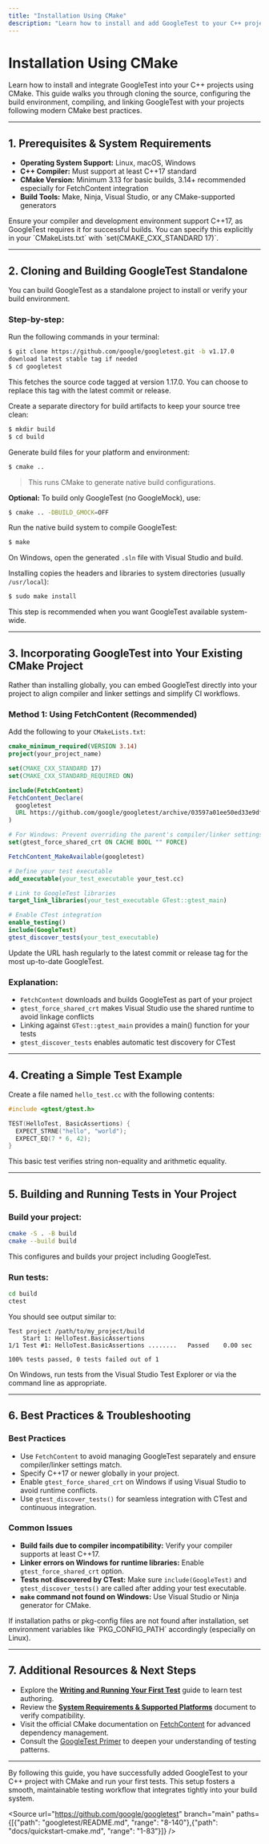 ```yaml
---
title: "Installation Using CMake"
description: "Learn how to install and add GoogleTest to your C++ projects with CMake. Step through cloning, configuring, and building GoogleTest using modern CMake best practices. Includes guidance for integrating with your project's CMakeLists.txt for seamless developer experience."
---
```


# Installation Using CMake

Learn how to install and integrate GoogleTest into your C++ projects using CMake. This guide walks you through cloning the source, configuring the build environment, compiling, and linking GoogleTest with your projects following modern CMake best practices.

---

## 1. Prerequisites & System Requirements

- **Operating System Support:** Linux, macOS, Windows
- **C++ Compiler:** Must support at least C++17 standard
- **CMake Version:** Minimum 3.13 for basic builds, 3.14+ recommended especially for FetchContent integration
- **Build Tools:** Make, Ninja, Visual Studio, or any CMake-supported generators

<Tip>
Ensure your compiler and development environment support C++17, as GoogleTest requires it for successful builds.
You can specify this explicitly in your `CMakeLists.txt` with `set(CMAKE_CXX_STANDARD 17)`.
</Tip>

---

## 2. Cloning and Building GoogleTest Standalone

You can build GoogleTest as a standalone project to install or verify your build environment.

### Step-by-step:

<Steps>
<Step title="Clone the GoogleTest Repository">

Run the following commands in your terminal:

```bash
$ git clone https://github.com/google/googletest.git -b v1.17.0
download latest stable tag if needed
$ cd googletest
```

This fetches the source code tagged at version 1.17.0. You can choose to replace this tag with the latest commit or release.

</Step>

<Step title="Create and Navigate to Build Directory">

Create a separate directory for build artifacts to keep your source tree clean:

```bash
$ mkdir build
$ cd build
```

</Step>

<Step title="Configure the Build with CMake">

Generate build files for your platform and environment:

```bash
$ cmake ..
```

> This runs CMake to generate native build configurations.

**Optional:** To build only GoogleTest (no GoogleMock), use:

```bash
$ cmake .. -DBUILD_GMOCK=OFF
```

</Step>

<Step title="Build the Libraries">

Run the native build system to compile GoogleTest:

```bash
$ make
```

On Windows, open the generated `.sln` file with Visual Studio and build.

</Step>

<Step title="(Optional) Install GoogleTest">

Installing copies the headers and libraries to system directories (usually `/usr/local`):

```bash
$ sudo make install
```

This step is recommended when you want GoogleTest available system-wide.

</Step>
</Steps>

---

## 3. Incorporating GoogleTest into Your Existing CMake Project

Rather than installing globally, you can embed GoogleTest directly into your project to align compiler and linker settings and simplify CI workflows.

### Method 1: Using FetchContent (Recommended)

Add the following to your `CMakeLists.txt`:

```cmake
cmake_minimum_required(VERSION 3.14)
project(your_project_name)

set(CMAKE_CXX_STANDARD 17)
set(CMAKE_CXX_STANDARD_REQUIRED ON)

include(FetchContent)
FetchContent_Declare(
  googletest
  URL https://github.com/google/googletest/archive/03597a01ee50ed33e9dfd640b249b4be3799d395.zip
)

# For Windows: Prevent overriding the parent's compiler/linker settings
set(gtest_force_shared_crt ON CACHE BOOL "" FORCE)

FetchContent_MakeAvailable(googletest)

# Define your test executable
add_executable(your_test_executable your_test.cc)

# Link to GoogleTest libraries
target_link_libraries(your_test_executable GTest::gtest_main)

# Enable CTest integration
enable_testing()
include(GoogleTest)
gtest_discover_tests(your_test_executable)
```

<Tip>
Update the URL hash regularly to the latest commit or release tag for the most up-to-date GoogleTest.
</Tip>

### Explanation:

- `FetchContent` downloads and builds GoogleTest as part of your project
- `gtest_force_shared_crt` makes Visual Studio use the shared runtime to avoid linkage conflicts
- Linking against `GTest::gtest_main` provides a main() function for your tests
- `gtest_discover_tests` enables automatic test discovery for CTest

---

## 4. Creating a Simple Test Example

Create a file named `hello_test.cc` with the following contents:

```cpp
#include <gtest/gtest.h>

TEST(HelloTest, BasicAssertions) {
  EXPECT_STRNE("hello", "world");
  EXPECT_EQ(7 * 6, 42);
}
```

This basic test verifies string non-equality and arithmetic equality.

---

## 5. Building and Running Tests in Your Project

### Build your project:

```bash
cmake -S . -B build
cmake --build build
```

This configures and builds your project including GoogleTest.

### Run tests:

```bash
cd build
ctest
```

You should see output similar to:

```
Test project /path/to/my_project/build
    Start 1: HelloTest.BasicAssertions
1/1 Test #1: HelloTest.BasicAssertions ........   Passed    0.00 sec

100% tests passed, 0 tests failed out of 1
```

<Tip>
On Windows, run tests from the Visual Studio Test Explorer or via the command line as appropriate.
</Tip>

---

## 6. Best Practices & Troubleshooting

### Best Practices

- Use `FetchContent` to avoid managing GoogleTest separately and ensure compiler/linker settings match.
- Specify C++17 or newer globally in your project.
- Enable `gtest_force_shared_crt` on Windows if using Visual Studio to avoid runtime conflicts.
- Use `gtest_discover_tests()` for seamless integration with CTest and continuous integration.

### Common Issues

- **Build fails due to compiler incompatibility:** Verify your compiler supports at least C++17.
- **Linker errors on Windows for runtime libraries:** Enable `gtest_force_shared_crt` option.
- **Tests not discovered by CTest:** Make sure `include(GoogleTest)` and `gtest_discover_tests()` are called after adding your test executable.
- **`make` command not found on Windows:** Use Visual Studio or Ninja generator for CMake.

<Tip>
If installation paths or pkg-config files are not found after installation, set environment variables like `PKG_CONFIG_PATH` accordingly (especially on Linux).
</Tip>

---

## 7. Additional Resources & Next Steps

- Explore the **[Writing and Running Your First Test](../configuration-and-validation/writing-your-first-test)** guide to learn test authoring.
- Review the **[System Requirements & Supported Platforms](../setup-prerequisites-installation/system-requirements-supported-platforms)** document to verify compatibility.
- Visit the official CMake documentation on [FetchContent](https://cmake.org/cmake/help/latest/module/FetchContent.html) for advanced dependency management.
- Consult the [GoogleTest Primer](../overview/integration-and-getting-started/quickstart-resources#primer) to deepen your understanding of testing patterns.

---

By following this guide, you have successfully added GoogleTest to your C++ project with CMake and run your first tests. This setup fosters a smooth, maintainable testing workflow that integrates tightly into your build system.

<Source url="https://github.com/google/googletest" branch="main" paths={[{"path": "googletest/README.md", "range": "8-140"},{"path": "docs/quickstart-cmake.md", "range": "1-83"}]} />
